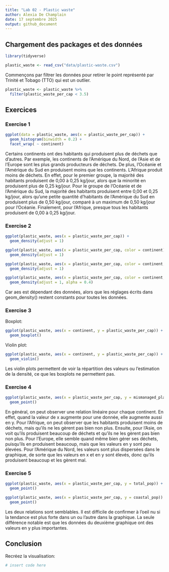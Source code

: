 ```yaml
---
title: "Lab 02 - Plastic waste"
author: Alexia De Champlain
date: 17 septembre 2025
output: github_document
---
```


## Chargement des packages et des données

```r
library(tidyverse) 
```

```r
plastic_waste <- read_csv("data/plastic-waste.csv")
```

Commençons par filtrer les données pour retirer le point représenté par Trinité et Tobago (TTO) qui est un outlier.

```r
plastic_waste <- plastic_waste %>%
  filter(plastic_waste_per_cap < 3.5)
```

## Exercices

### Exercise 1

```r
ggplot(data = plastic_waste, aes(x = plastic_waste_per_cap)) +
  geom_histogram(binwidth = 0.2) +
  facet_wrap( ~ continent)
```

Certains continents ont des habitants qui produisent plus de déchets que d'autres. Par exemple, les continents de l'Amérique du Nord, de l'Asie et de l'Europe sont les plus grands producteurs de déchets. De plus, l'Océanie et l'Amérique du Sud en produisent moins que les continents. L'Afrique produit moins de déchets. En effet, pour le premier groupe, la majorité des habitants produisent de 0,00 à 0,25 kg/jour, alors que la minorité en produisent plus de 0,25 kg/jour. Pour le groupe de l'Océanie et de l'Amérique du Sud, la majorité des habitants produisent entre 0,00 et 0,25 kg/jour, alors qu'une petite quantité d'habitants de l'Amérique du Sud en produisent plus de 0,50 kg/jour, comparé à un maximum de 0,50 kg/jour pour l'Océanie. Finalement, pour l'Afrique, presque tous les habitants produisent de 0,00 à 0,25 kg/jour.

### Exercise 2

```r
ggplot(plastic_waste, aes(x = plastic_waste_per_cap)) + 
  geom_density(adjust = 1)

ggplot(plastic_waste, aes(x = plastic_waste_per_cap, color = continent)) + 
  geom_density(adjust = 1)

ggplot(plastic_waste, aes(x = plastic_waste_per_cap, color = continent, fill = continent)) + 
  geom_density(adjust = 1)

ggplot(plastic_waste, aes(x = plastic_waste_per_cap, color = continent, fill = continent)) + 
  geom_density(adjust = 1, alpha = 0.4)
```

Car aes est dépendant des données, alors que les réglages écrits dans geom_density() restent constants pour toutes les données.

### Exercise 3

Boxplot:

```r
ggplot(plastic_waste, aes(x = continent, y = plastic_waste_per_cap)) +
  geom_boxplot()
```

Violin plot:

```r
ggplot(plastic_waste, aes(x = continent, y = plastic_waste_per_cap)) +
  geom_violin()
```

Les violin plots permettent de voir la répartition des valeurs ou l'estimation de la densité, ce que les boxplots ne permettent pas.

### Exercise 4


```r
ggplot(plastic_waste, aes(x = plastic_waste_per_cap, y = mismanaged_plastic_waste_per_cap, color = continent)) +
  geom_point()
```

En général, on peut observer une relation linéaire pour chaque continent. En effet, quand la valeur de x augmente pour une donnée, elle augmente aussi en y. Pour l'Afrique, on peut observer que les habitants produisent moins de déchets, mais qu'ils ne les gèrent pas bien non plus. Ensuite, pour l'Asie, on voit qu'ils produisent beaucoup de déchets et qu'ils ne les gèrent pas bien non plus. Pour l'Europe, elle semble quand même bien gérer ses déchets, puisqu'ils en produisent beaucoup, mais que les valeurs en y sont peu élevées. Pour l'Amérique du Nord, les valeurs sont plus dispersées dans le graphique, de sorte que les valeurs en x et en y sont élevés, donc qu'ils produisent beaucoup et les gèrent mal.

### Exercise 5

```r
ggplot(plastic_waste, aes(x = plastic_waste_per_cap, y = total_pop)) +
  geom_point()

ggplot(plastic_waste, aes(x = plastic_waste_per_cap, y = coastal_pop)) +
  geom_point()
```

Les deux relations sont semblables. Il est difficile de confirmer à l'oeil nu si la tendance est plus forte dans un ou l'autre dans la graphique. La seule différence notable est que les données du deuxième graphique ont des valeurs en y plus importantes.

## Conclusion

Recréez la visualisation:

```r
# insert code here
```
